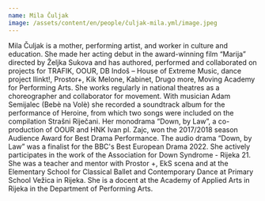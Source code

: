 ```yaml
---
name: Mila Čuljak
image: /assets/content/en/people/čuljak-mila.yml/image.jpeg
---
```

Mila Čuljak is a mother, performing artist, and worker in culture and education. She made her acting debut in the award-winning film “Marija” directed by Željka Sukova and has authored, performed and collaborated on projects for TRAFIK, OOUR, DB Indoš – House of Extreme Music, dance project llinkt!, Prostor+, Kik Melone, Kabinet, Drugo more, Moving Academy for Performing Arts. She works regularly in national theatres as a choreographer and collaborator for movement. With musician Adam Semijalec (Bebè na Volè) she recorded a soundtrack album for the performance of Heroine, from which two songs were included on the compilation Strašni Riječani. Her monodrama “Down, by Law”, a co-production of OOUR and HNK Ivan pl. Zajc, won the 2017/2018 season Audience Award for Best Drama Performance. The audio drama “Down, by Law” was a finalist for the BBC's Best European Drama 2022. She actively participates in the work of the Association for Down Syndrome - Rijeka 21. She was a teacher and mentor with Prostor +, EkS scena and at the Elementary School for Classical Ballet and Contemporary Dance at Primary School Vežica in Rijeka. She is a docent at the Academy of Applied Arts in Rijeka in the Department of Performing Arts.
